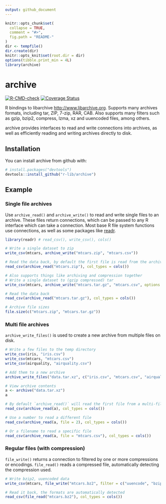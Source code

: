 ```yaml
---
output: github_document
---
```


<!-- README.md is generated from README.Rmd. Please edit that file -->

```r
knitr::opts_chunk$set(
  collapse = TRUE,
  comment = "#>",
  fig.path = "README-"
)
dir <- tempfile()
dir.create(dir)
knitr::opts_knit$set(root.dir = dir)
options(tibble.print_min = 4L)
library(archive)
```
# archive

<!-- badges: start -->
[![R-CMD-check](https://github.com/r-lib/archive/workflows/R-CMD-check/badge.svg)](https://github.com/r-lib/archive/actions)
[![Coverage Status](https://img.shields.io/codecov/c/github/r-lib/archive/master.svg)](https://codecov.io/github/r-lib/archive?branch=master)
<!-- badges: end -->

R bindings to libarchive <http://www.libarchive.org>.
Supports many archives formats, including tar, ZIP, 7-zip, RAR, CAB.
Also supports many filters such as gzip, bzip2, compress, lzma, xz and uuencoded files, among others.

archive provides interfaces to read and write connections into archives, as
well as efficiently reading and writing archives directly to disk.

## Installation

You can install archive from github with:

``` r
# install.packages("devtools")
devtools::install_github("r-lib/archive")
```

## Example

### Single file archives

Use `archive_read()` and `archive_write()` to read and write single files to an archive.
These files return connections, which can be passed to any R interface which can take a connection.
Most base R file system functions use connections, as well as some packages like [readr](http://readr.tidyverse.org/).

```r
library(readr) # read_csv(), write_csv(), cols()

# Write a single dataset to zip
write_csv(mtcars, archive_write("mtcars.zip", "mtcars.csv"))

# Read the data back, by default the first file is read from the archive.
read_csv(archive_read("mtcars.zip"), col_types = cols())

# Also supports things like archiving and compression together
# Write a single dataset to (gzip compressed) tar
write_csv(mtcars, archive_write("mtcars.tar.gz", "mtcars.csv", options = "compression-level=9"))

# Read the data back
read_csv(archive_read("mtcars.tar.gz"), col_types = cols())

# Archive file sizes
file.size(c("mtcars.zip", "mtcars.tar.gz"))
```

### Multi file archives

`archive_write_files()` is used to create a new archive from multiple files on disk.

```r
# Write a few files to the temp directory
write_csv(iris, "iris.csv")
write_csv(mtcars, "mtcars.csv")
write_csv(airquality, "airquality.csv")

# Add them to a new archive
archive_write_files("data.tar.xz", c("iris.csv", "mtcars.csv", "airquality.csv"))

# View archive contents
a <- archive("data.tar.xz")
a

# By default `archive_read()` will read the first file from a multi-file archive.
read_csv(archive_read(a), col_types = cols())

# Use a number to read a different file
read_csv(archive_read(a, file = 2), col_types = cols())

# Or a filename to read a specific file
read_csv(archive_read(a, file = "mtcars.csv"), col_types = cols())
```

### Regular files (with compression)
`file_write()` returns a connection to filtered by one or more compressions or
encodings. `file_read()` reads a compressed file, automatically detecting the
compression used.

```r
# Write bzip2, uuencoded data
write_csv(mtcars, file_write("mtcars.bz2", filter = c("uuencode", "bzip2")))

# Read it back, the formats are automatically detected
read_csv(file_read("mtcars.bz2"), col_types = cols())
```
